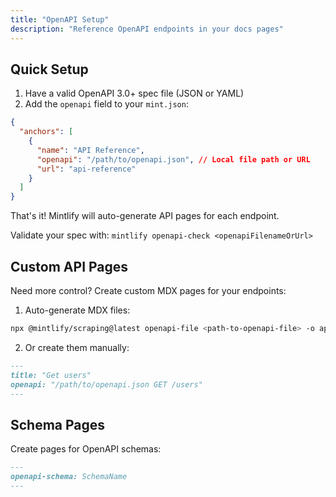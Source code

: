 ```yaml
---
title: "OpenAPI Setup"
description: "Reference OpenAPI endpoints in your docs pages"
---
```


## Quick Setup

1. Have a valid OpenAPI 3.0+ spec file (JSON or YAML)
2. Add the `openapi` field to your `mint.json`:

```json
{
  "anchors": [
    {
      "name": "API Reference",
      "openapi": "/path/to/openapi.json", // Local file path or URL
      "url": "api-reference"
    }
  ]
}
```

That's it! Mintlify will auto-generate API pages for each endpoint.

<Tip>Validate your spec with: `mintlify openapi-check <openapiFilenameOrUrl>`</Tip>

## Custom API Pages

Need more control? Create custom MDX pages for your endpoints:

1. Auto-generate MDX files:
```bash
npx @mintlify/scraping@latest openapi-file <path-to-openapi-file> -o api-reference
```

2. Or create them manually:
```md
---
title: "Get users"
openapi: "/path/to/openapi.json GET /users"
---
```

## Schema Pages

Create pages for OpenAPI schemas:
```md
---
openapi-schema: SchemaName
---
```